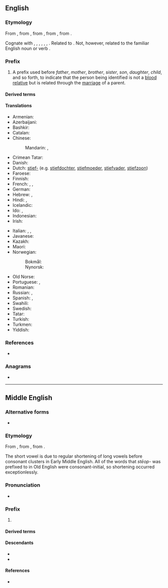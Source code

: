 {{also|step|štep|stęp|STEP}}
==English==

===Etymology===
From {{inh|en|enm|step-}}, from {{inh|en|ang|stēop-||deprived of a relative, step-|pos=prefix}}, from {{inh|en|gmw-pro|*steupa-}}, from {{inh|en|gem-pro|*steupa-||orphaned, step-}}, from {{der|en|ine-pro|*(s)tewp-||to push, strike}}.

Cognate with {{cog|sco|step-||step-}}, {{cog|fy|stiep-||step-}}, {{cog|nl|stief-||step-}}, {{cog|nds|steef-||step-}}, {{cog|de|stief-||step-}}, {{cog|sv|styv-||step-}}, {{cog|is|stjúp-||step-}}.  Related to {{cog|ang|stīepan||to deprive, bereave}}.  Not, however, related to the familiar English noun or verb {{m|en|step}}.

===Prefix===
{{en-prefix}}

# A prefix used before ''father'', ''mother'', ''brother'', ''sister'', ''son'', ''daughter'', ''child'', and so forth, to indicate that the person being identified is not a [[blood relative]] but is related through the [[marriage]] of a parent.

====Derived terms====
{{prefixsee|en}}

====Translations====
{{trans-top|prefix used to indicate that the person being identified is not a blood relative}}
* Armenian: {{t+|hy|խորթ}}
* Azerbaijani: {{t|az|ögey}}
* Bashkir: {{t|ba|үгәй|sc=Cyrl}}
* Catalan: {{t+|ca|-astre|m}}
* Chinese:
*: Mandarin: {{t+|cmn|后|sc=Hani}}, {{t+|cmn|表|sc=Hani}}
* Crimean Tatar: {{t|crh|ögey}}
* Danish: {{t|da|sted-}}
* Dutch: [[stief-]] (e.g. [[stiefdochter]], [[stiefmoeder]], [[stiefvader]], [[stiefzoon]])
* Faroese: {{t|fo|stjúk-}}
* Finnish: {{t+|fi|puoli|alt=-puoli}} {{qualifier|e.g. [[velipuoli]]}}
* French: {{t+|fr|beau-}}, {{t|fr|bel-}}, {{t+|fr|belle-}}
* German: {{t+|de|stief-}}
* Hebrew: {{t+|he|חורג|m|tr=chorég}}, {{t|he|חורגת|f|tr=choréget}}
* Hindi: {{t+|hi|सौतेला}}, {{t|hi|सौतेली}}
* Icelandic: {{t|is|stjúp-}}
* Ido: {{t|io|stif-}}, {{t+|io|stifa}}
* Indonesian: {{t+|id|tiri}}
* Irish: {{t|ga|leas-}}
{{trans-mid}}
* Italian: {{t+|it|-astro|m}}, {{t|it|astra|f}}, {{t|it|-astra|f}}
* Javanese: {{t+|jv|kuwalon}}
* Kazakh: {{t|kk|өгей }}
* Maori: {{t|mi|whakaangi}}
* Norwegian:
*: Bokmål: {{t|nb|ste-}}
*: Nynorsk: {{t|nn|ste-}}
* Old Norse: {{t|non|stjúp-}}
* Portuguese: {{t|pt|-asto|m}}, {{t|pt|-asta|f}}
* Romanian: {{t+|ro|vitreg}}
* Russian: {{qualifier|no prefix exists, there are special words}}, {{t+|ru|сво́дный}} {{qualifier|for siblings}}
* Spanish: {{t|es|-astro|m}}, {{t|es|-astra|f}}
* Swahili: {{t|sw|kambo}}
* Swedish: {{t+|sv|styv-}}
* Tatar: {{t+|tt|үги}}
* Turkish: {{t+|tr|üvey}}
* Turkmen: {{t|tk|öweý}}
* Yiddish: {{t|yi|שטיפֿ־}}
{{trans-bottom}}

===References===
* {{R:Webster 1913}}

===Anagrams===
* {{anagrams|en|a=epst|EPTs|ESTP|PETs|Pest|Sept|Sept.|TPEs|Teps|pest|pets|sept|sept-|spet}}

----

==Middle English==

===Alternative forms===
* {{alter|enm|stip-|styp-|ste-|steppe-|stappe-|steop-}} 

===Etymology===
From {{inh|enm|ang|stēop-||deprived of a relative, step-|pos=prefix}}, from {{inh|enm|gmw-pro|*steupa-}}, from {{inh|enm|gem-pro|*steupa-||orphaned, step-}}. 

The short vowel is due to regular shortening of long vowels before consonant clusters in Early Middle English. All of the words that ''stēop-'' was prefixed to in Old English were consonant-initial, so shortening occurred exceptionlessly.

===Pronunciation===
* {{IPA|enm|/ˈstɛp-/}}   

===Prefix===
{{head|enm|prefix}} 

# {{l|en|step-}} {{gloss|related through the [[marriage]] of a parent}}

====Derived terms====
{{prefixsee|enm|head=step-}}

====Descendants====
* {{desc|en|step-}}
* {{desc|sco|step-|stap-}}

====References====
* {{R:MED Online|entry=step-|pos=''combining element''|noformat=yes|id=MED42797}}